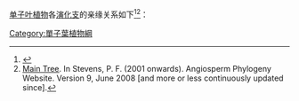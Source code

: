 [[单子叶植物]]各[[演化支]]的亲缘关系如下<ref name="apgiii">{{Cite journal |last=Angiosperm Phylogeny Group |year=2016 |title=An update of the Angiosperm Phylogeny Group classification for the orders and families of flowering plants: APG IV |journal=Botanical Journal of the Linnean Society |volume=181 |issue=1 |pages=1–20 |url=http://onlinelibrary.wiley.com/doi/10.1111/boj.12385/epdf | format= PDF |accessdate=2016-04-10 |doi=10.1111/boj.12385 }}</ref><ref name="APWeb monocots"><u>[http://www.mobot.org/MOBOT/Research/APweb/treeapweb2map.html Main Tree]</u>. In Stevens, P. F. (2001 onwards). Angiosperm Phylogeny Website. Version 9, June 2008 [and more or less continuously updated since].</ref>：
{{分支|style=font-size:90%; line-height:90%|标1=[[单子叶植物]] Monocots
|1={{分支|2=[[菖蒲目]] Acorales
 |1={{分支|2=[[澤瀉目]] Alismatales
  |1={{分支|2=[[无叶莲科|无叶莲目]] Petrosaviales
   |1={{分支|2={{分支|[[薯蓣目]] Dioscoreales|[[露兜树目]] Pandanales}}
    |1={{分支|2=[[百合目]] Liliales
     |1={{分支|2=[[天门冬目]] Asparagales
      |标1=[[鸭跖草类植物|鸭跖草类]] Commelinids|1={{分支|2=[[棕榈目]] Arecales
       |1={{分支|2=[[禾本目]] Poales
        |1={{分支|[[鸭跖草目]] Commelinales|[[薑目]] Zingiberales}}        
        }}
       }}
      }}
     }}
    }}
   }}
  }}
 }}
}}<noinclude>

[[Category:單子葉植物綱]]
</noinclude>